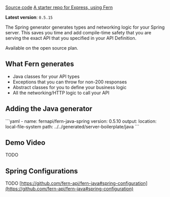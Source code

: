 [Source code](https://github.com/fern-api/fern-java)
[A starter repo for Express, using Fern](https://github.com/fern-api/spring-starter/)

**Latest version**: `0.5.15`

The Spring generator generates types and networking logic for your Spring server. This saves you time and add compile-time safety that you are serving the exact API that you specified in your API Definition.

Available on the open source plan.

## What Fern generates

- Java classes for your API types
- Exceptions that you can throw for non-200 responses
- Abstract classes for you to define your business logic
- All the networking/HTTP logic to call your API

## Adding the Java generator

<CodeBlock title="generators.yml">
```yaml
- name: fernapi/fern-java-spring
  version: 0.5.10
  output:
    location: local-file-system
    path: ../../generated/server-boilerplate/java
```
</CodeBlock>

## Demo Video

TODO

## Spring Configurations

TODO [https://github.com/fern-api/fern-java#spring-configuration](https://github.com/fern-api/fern-java#spring-configuration) 